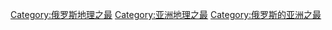[[Category:俄罗斯地理之最|Category:俄罗斯地理之最]]
[[Category:亚洲地理之最|Category:亚洲地理之最]]
[[Category:俄罗斯的亚洲之最|Category:俄罗斯的亚洲之最]]
